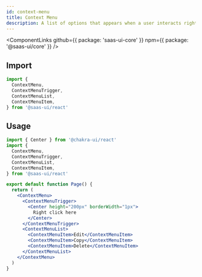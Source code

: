 ```yaml
---
id: context-menu
title: Context Menu
description: A list of options that appears when a user interacts right-clicking on a trigger element.
---
```


<ComponentLinks
  github={{ package: 'saas-ui-core' }}
  npm={{ package: '@saas-ui/core' }}
/>

## Import

```ts
import {
  ContextMenu,
  ContextMenuTrigger,
  ContextMenuList,
  ContextMenuItem,
} from '@saas-ui/react'
```

## Usage

```jsx inline=true
import { Center } from '@chakra-ui/react'
import {
  ContextMenu,
  ContextMenuTrigger,
  ContextMenuList,
  ContextMenuItem,
} from '@saas-ui/react'

export default function Page() {
  return (
    <ContextMenu>
      <ContextMenuTrigger>
        <Center height="200px" borderWidth="1px">
          Right click here
        </Center>
      </ContextMenuTrigger>
      <ContextMenuList>
        <ContextMenuItem>Edit</ContextMenuItem>
        <ContextMenuItem>Copy</ContextMenuItem>
        <ContextMenuItem>Delete</ContextMenuItem>
      </ContextMenuList>
    </ContextMenu>
  )
}
```
